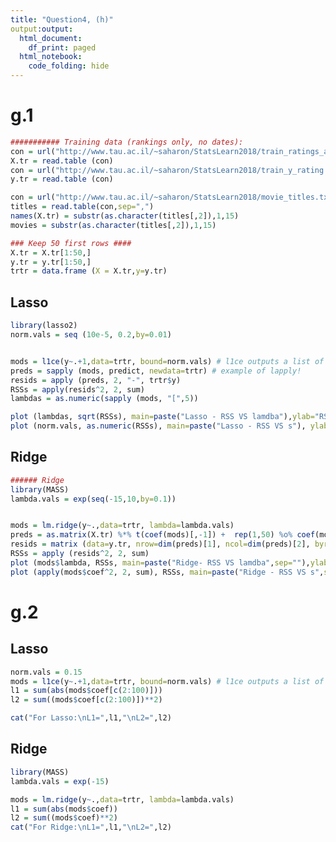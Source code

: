 ```yaml
---
title: "Question4, (h)"
output:output:
  html_document:
    df_print: paged
  html_notebook: 
    code_folding: hide
---
```



# g.1
```r

########### Training data (rankings only, no dates):
con = url("http://www.tau.ac.il/~saharon/StatsLearn2018/train_ratings_all.dat")
X.tr = read.table (con)
con = url("http://www.tau.ac.il/~saharon/StatsLearn2018/train_y_rating.dat")
y.tr = read.table (con)

con = url("http://www.tau.ac.il/~saharon/StatsLearn2018/movie_titles.txt")
titles = read.table(con,sep=",")
names(X.tr) = substr(as.character(titles[,2]),1,15)
movies = substr(as.character(titles[,2]),1,15)

### Keep 50 first rows ####
X.tr = X.tr[1:50,]
y.tr = y.tr[1:50,]
trtr = data.frame (X = X.tr,y=y.tr)

```
## Lasso
```r
library(lasso2)
norm.vals = seq (10e-5, 0.2,by=0.01)


mods = l1ce(y~.+1,data=trtr, bound=norm.vals) # l1ce outputs a list of models
preds = sapply (mods, predict, newdata=trtr) # example of lapply!
resids = apply (preds, 2, "-", trtr$y)
RSSs = apply(resids^2, 2, sum)
lambdas = as.numeric(sapply (mods, "[",5))

plot (lambdas, sqrt(RSSs), main=paste("Lasso - RSS VS lamdba"),ylab="RSS",xlab="lambda",log="x")
plot (norm.vals, as.numeric(RSSs), main=paste("Lasso - RSS VS s"), ylab="RSS",xlab="s")


```

## Ridge
```r
###### Ridge
library(MASS)
lambda.vals = exp(seq(-15,10,by=0.1))


mods = lm.ridge(y~.,data=trtr, lambda=lambda.vals)
preds = as.matrix(X.tr) %*% t(coef(mods)[,-1]) +  rep(1,50) %o% coef(mods)[,1]
resids = matrix (data=y.tr, nrow=dim(preds)[1], ncol=dim(preds)[2], byrow=F)-preds
RSSs = apply (resids^2, 2, sum)
plot (mods$lambda, RSSs, main=paste("Ridge- RSS VS lamdba",sep=""),ylab="RSS",xlab="lambda",log="x")
plot (apply(mods$coef^2, 2, sum), RSSs, main=paste("Ridge - RSS VS s",sep=""), ylab="RSS",xlab="s",xlim=c(0,1.5))


```


# g.2

## Lasso
```r
norm.vals = 0.15
mods = l1ce(y~.+1,data=trtr, bound=norm.vals) # l1ce outputs a list of models
l1 = sum(abs(mods$coef[c(2:100)]))
l2 = sum((mods$coef[c(2:100)])**2)

cat("For Lasso:\nL1=",l1,"\nL2=",l2)

```


## Ridge
```r
library(MASS)
lambda.vals = exp(-15)

mods = lm.ridge(y~.,data=trtr, lambda=lambda.vals)
l1 = sum(abs(mods$coef))
l2 = sum((mods$coef)**2)
cat("For Ridge:\nL1=",l1,"\nL2=",l2)
```

